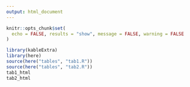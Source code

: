 ```yaml
---
output: html_document
---
```


```r
knitr::opts_chunk$set(
  echo = FALSE, results = "show", message = FALSE, warning = FALSE
)
```

```r
library(kableExtra)
library(here)
source(here("tables", "tab1.R"))
source(here("tables", "tab2.R"))
tab1_html
tab2_html
```

